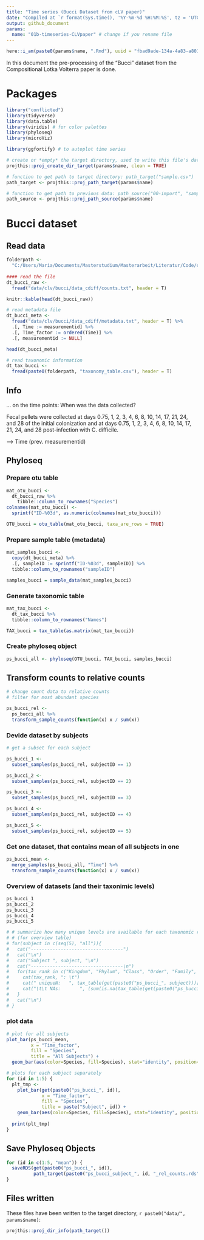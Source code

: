 ```yaml
---
title: "Time series (Bucci Dataset from cLV paper)"
date: "Compiled at `r format(Sys.time(), '%Y-%m-%d %H:%M:%S', tz = 'UTC')` UTC"
output: github_document
params:
  name: "01b-timeseries-CLVpaper" # change if you rename file
---
```


```r
here::i_am(paste0(params$name, ".Rmd"), uuid = "fbad9ade-134a-4a83-a801-9900003f3395")
```

In this document the pre-processing of the "Bucci" dataset from the Compositional Lotka Volterra paper is done.

# Packages

```r
library("conflicted")
library(tidyverse)
library(data.table)
library(viridis) # for color palettes
library(phyloseq)
library(microViz)

library(ggfortify) # to autoplot time series
```


```r
# create or *empty* the target directory, used to write this file's data: 
projthis::proj_create_dir_target(params$name, clean = TRUE)

# function to get path to target directory: path_target("sample.csv")
path_target <- projthis::proj_path_target(params$name)

# function to get path to previous data: path_source("00-import", "sample.csv")
path_source <- projthis::proj_path_source(params$name)
```


# Bucci dataset

## Read data

```r
folderpath <- 
  "C:/Users/Maria/Documents/Masterstudium/Masterarbeit/Literatur/Code/clv/data/bucci/data_cdiff/"
  
#### read the file
dt_bucci_raw <- 
  fread("data/clv/bucci/data_cdiff/counts.txt", header = T)

knitr::kable(head(dt_bucci_raw))

# read metadata file
dt_bucci_meta <-
  fread("data/clv/bucci/data_cdiff/metadata.txt", header = T) %>% 
  .[, Time := measurementid] %>% 
  .[, Time_factor := ordered(Time)] %>% 
  .[, measurementid := NULL]

head(dt_bucci_meta)

# read taxonomic information
dt_tax_bucci <-
  fread(paste0(folderpath, "taxonomy_table.csv"), header = T)

```

## Info 

... on the time points: When was the data collected?

Fecal pellets were collected at days 0.75, 1, 2, 3, 4, 6, 8, 10, 14, 17, 21, 24, and 28 of the initial colonization 
and at days 0.75, 1, 2, 3, 4, 6, 8, 10, 14, 17, 21, 24, and 28 post-infection with C. difficile.

--> Time (prev. measurementid)


## Phyloseq

### Prepare otu table

```r
mat_otu_bucci <-
  dt_bucci_raw %>%
    tibble::column_to_rownames("Species")
colnames(mat_otu_bucci) <-
  sprintf("ID-%03d", as.numeric(colnames(mat_otu_bucci)))

OTU_bucci = otu_table(mat_otu_bucci, taxa_are_rows = TRUE)

```


### Prepare sample table (metadata)

```r
mat_samples_bucci <-
  copy(dt_bucci_meta) %>% 
  .[, sampleID := sprintf("ID-%03d", sampleID)] %>%
  tibble::column_to_rownames("sampleID") 

samples_bucci = sample_data(mat_samples_bucci)

```


### Generate taxonomic table

```r
mat_tax_bucci <-
  dt_tax_bucci %>% 
  tibble::column_to_rownames("Names") 

TAX_bucci = tax_table(as.matrix(mat_tax_bucci))

```


### Create phyloseq object

```r
ps_bucci_all <- phyloseq(OTU_bucci, TAX_bucci, samples_bucci)
```


## Transform counts to relative counts

```r
# change count data to relative counts
# filter for most abundant species

ps_bucci_rel <- 
  ps_bucci_all %>% 
  transform_sample_counts(function(x) x / sum(x))

```


### Devide dataset by subjects

```r
# get a subset for each subject 

ps_bucci_1 <-
  subset_samples(ps_bucci_rel, subjectID == 1)

ps_bucci_2 <-
  subset_samples(ps_bucci_rel, subjectID == 2)

ps_bucci_3 <-
  subset_samples(ps_bucci_rel, subjectID == 3)

ps_bucci_4 <-
  subset_samples(ps_bucci_rel, subjectID == 4)

ps_bucci_5 <-
  subset_samples(ps_bucci_rel, subjectID == 5)

```


### Get one dataset, that contains mean of all subjects in one

```r
ps_bucci_mean <-
  merge_samples(ps_bucci_all, "Time") %>% 
  transform_sample_counts(function(x) x / sum(x))
```



### Overview of datasets (and their taxonimic levels)

```r
ps_bucci_1
ps_bucci_2
ps_bucci_3
ps_bucci_4
ps_bucci_5

# # summarize how many unique levels are available for each taxonomic rank
# # (for overview table)
# for(subject in c(seq(5), "all")){
#   cat("----------------------------------")
#   cat("\n")
#   cat("Subject ", subject, "\n")
#   cat("----------------------------------\n")
#   for(tax_rank in c("Kingdom", "Phylum", "Class", "Order", "Family", "Genus", "Species")) {
#     cat(tax_rank, ": \t")
#     cat(" uniqueN:   ", tax_table(get(paste0("ps_bucci_", subject)))[, tax_rank] %>% uniqueN(), "\n")
#     cat("\t\t NAs:       ", (sum(is.na(tax_table(get(paste0("ps_bucci_", subject)))[, tax_rank]))), "\n")
#   }
#   cat("\n")
# }
```


### plot data

```r
# plot for all subjects
plot_bar(ps_bucci_mean,
         x = "Time_factor",
         fill = "Species",
         title = "All Subjects") +
  geom_bar(aes(color=Species, fill=Species), stat="identity", position="stack")

```


```r
# plots for each subject separately
for (id in 1:5) {
  plt_tmp <-
    plot_bar(get(paste0("ps_bucci_", id)),
             x = "Time_factor",
             fill = "Species",
             title = paste("Subject", id)) +
    geom_bar(aes(color=Species, fill=Species), stat="identity", position="stack")
  
  print(plt_tmp)
}
```


## Save Phyloseq Objects

```r
for (id in c(1:5, "mean")) {
  saveRDS(get(paste0("ps_bucci_", id)),
          path_target(paste0("ps_bucci_subject_", id, "_rel_counts.rds")))
}
```


## Files written

These files have been written to the target directory, ```r paste0("data/", params$name)```:

```r
projthis::proj_dir_info(path_target())
```
